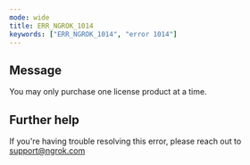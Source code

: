 ```yaml
---
mode: wide
title: ERR_NGROK_1014
keywords: ["ERR_NGROK_1014", "error 1014"]
---
```


## Message

You may only purchase one license product at a time.

## Further help

If you're having trouble resolving this error, please reach out to [support@ngrok.com](mailto:support@ngrok.com?subject=Help%20with%20ERR_NGROK_1014)
